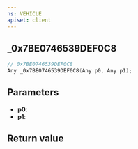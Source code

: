 ```yaml
---
ns: VEHICLE
apiset: client
---
```

## _0x7BE0746539DEF0C8

```c
// 0x7BE0746539DEF0C8
Any _0x7BE0746539DEF0C8(Any p0, Any p1);
```


## Parameters
* **p0**:
* **p1**:

## Return value